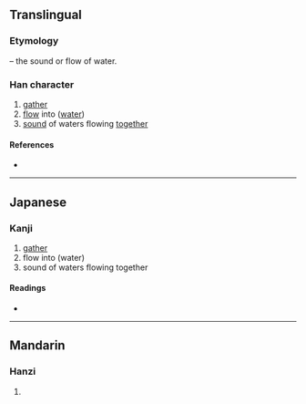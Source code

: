 {{also|潀}}
{{character info/new}}
==Translingual==

===Etymology===
{{Han compound|水|alt1=氵|t1=water|衆}} – the sound or flow of water.

===Han character===
{{Han char|rn=85|rad=水|as=12|sn=15|four=|canj=EHWO|ids=⿰氵⿱血乑}}

# [[gather]]
# [[flow]] into ([[water]])
# [[sound]] of waters flowing [[together]]

====References====
* {{Han ref|kx=0650.040|dkj=18262|dj=1060.080|hdz=31744.070|uh=6F68|ud=28520}}

----

==Japanese==

===Kanji===
{{ja-kanji|grade=|rs=水12}}

# [[gather]]
# flow into (water)
# sound of waters flowing together

====Readings====
* {{ja-readings|on=[[そう]] (sō), [[ず]] (zu), [[しょう]] (shō), [[しゅ]] (shu), [[ぞう]] (zō)|kun=[[あつまる]] (atsumaru), [[みずあい]] (mizuai), [[きし]] (kishi)}}

----

==Mandarin==

===Hanzi===
{{cmn-hanzi|pin=[[cōng]] ([[cong1]]), [[zòng]] ([[zong4]])|wg=ts'ung<sup>1</sup>, tsung<sup>4</sup>}}

# {{defn|lang=cmn|sort=水12}}